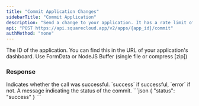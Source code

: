 ```yaml
---
title: "Commit Application Changes"
sidebarTitle: "Commit Application"
description: "Send a change to your application. It has a rate limit of 1 request every 3 seconds."
api: "POST https://api.squarecloud.app/v2/apps/{app_id}/commit"
authMethod: "none"
---
```



<Authorization />

<ParamField path="app_id" type="string" placeholder="Application ID" required>
  The ID of the application. You can find this in the URL of your application's dashboard.
</ParamField>

<ParamField body="file" type="file" placeholder="commit.zip" required>
  Use FormData or NodeJS Buffer (single file or compress [zip])
</ParamField>

### Response

<ResponseField name="status" type="string">
  Indicates whether the call was successful. `success` if successful, `error` if not.
</ResponseField>
<ResponseField name="message" type="string">
  A message indicating the status of the commit.
</ResponseField>

<ResponseExample>
```json
{
    "status": "success"
}
```
</ResponseExample>